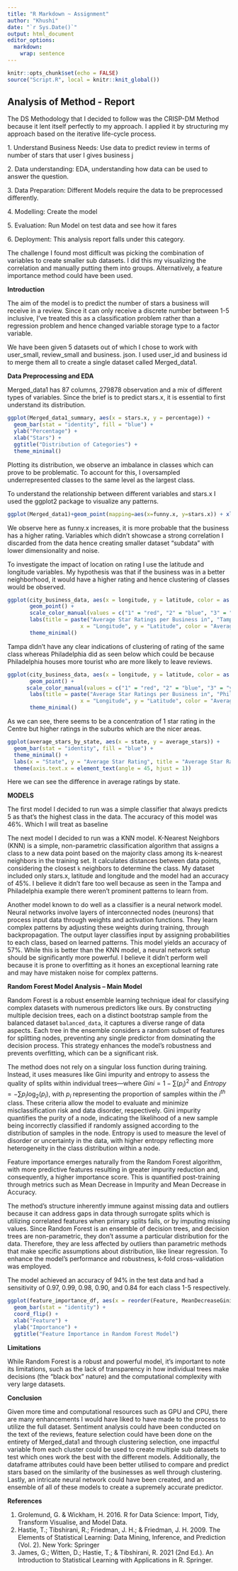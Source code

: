 ```yaml
---
title: "R Markdown ~ Assignment"
author: "Khushi"
date: "`r Sys.Date()`"
output: html_document
editor_options: 
  markdown: 
    wrap: sentence
---
```


```r
knitr::opts_chunk$set(echo = FALSE)
source("Script.R", local = knitr::knit_global())
```

## Analysis of Method - Report

The DS Methodology that I decided to follow was the CRISP-DM Method because it lent itself perfectly to my approach.
I applied it by structuring my approach based on the iterative life-cycle process.

1\.
Understand Business Needs: Use data to predict review in terms of number of stars that user I gives business j

2\.
Data understanding: EDA, understanding how data can be used to answer the question.

3\.
Data Preparation: Different Models require the data to be preprocessed differently.

4\.
Modelling: Create the model

5\.
Evaluation: Run Model on test data and see how it fares

6\.
Deployment: This analysis report falls under this category.

The challenge I found most difficult was picking the combination of variables to create smaller sub datasets.
I did this my visualizing the correlation and manually putting them into groups.
Alternatively, a feature importance method could have been used.

**Introduction**

The aim of the model is to predict the number of stars a business will receive in a review.
Since it can only receive a discrete number between 1-5 inclusive, I've treated this as a classification problem rather than a regression problem and hence changed variable storage type to a factor variable.

We have been given 5 datasets out of which I chose to work with user_small, review_small and business.
json.
I used user_id and business id to merge them all to create a single dataset called Merged_data1.

**Data Preprocessing and EDA**

Merged_data1 has 87 columns, 279878 observation and a mix of different types of variables.
Since the brief is to predict stars.x, it is essential to first understand its distribution.

```r
ggplot(Merged_data1_summary, aes(x = stars.x, y = percentage)) +
  geom_bar(stat = "identity", fill = "blue") +
  ylab("Percentage") +
  xlab("Stars") +
  ggtitle("Distribution of Categories") +
  theme_minimal()
```


Plotting its distribution, we observe an imbalance in classes which can prove to be problematic.
To account for this, I oversampled underrepresented classes to the same level as the largest class.

To understand the relationship between different variables and stars.x I used the ggplot2 package to visualize any patterns.
```r
ggplot(Merged_data1)+geom_point(mapping=aes(x=funny.x, y=stars.x)) + xlim(0,5000)
```


We observe here as funny.x increases, it is more probable that the business has a higher rating.
Variables which didn't showcase a strong correlation I discarded from the data hence creating smaller dataset "subdata" with lower dimensionality and noise.

To investigate the impact of location on rating I use the latitude and longitude variables.
My hypothesis was that if the business was in a better neighborhood, it would have a higher rating and hence clustering of classes would be observed.

```r
ggplot(city_business_data, aes(x = longitude, y = latitude, color = as.factor(round(avg_stars)))) +
       geom_point() +
       scale_color_manual(values = c("1" = "red", "2" = "blue", "3" = "yellow", "4" = "green", "5" = "purple")) +
       labs(title = paste("Average Star Ratings per Business in", "Tampa"), 
                       x = "Longitude", y = "Latitude", color = "Average Star Rating") +
       theme_minimal()
```


Tampa didn't have any clear indications of clustering of rating of the same class whereas Philadelphia did as seen below which could be because Philadelphia houses more tourist who are more likely to leave reviews.

```r
ggplot(city_business_data, aes(x = longitude, y = latitude, color = as.factor(round(avg_stars)))) +
       geom_point() +
      scale_color_manual(values = c("1" = "red", "2" = "blue", "3" = "yellow", "4" = "green", "5" = "purple")) +
       labs(title = paste("Average Star Ratings per Business in", "Philidelphia"), 
                       x = "Longitude", y = "Latitude", color = "Average Star Rating") +
       theme_minimal()
```


As we can see, there seems to be a concentration of 1 star rating in the Centre but higher ratings in the suburbs which are the nicer areas.

```r
ggplot(average_stars_by_state, aes(x = state, y = average_stars)) +
  geom_bar(stat = "identity", fill = "blue") +
  theme_minimal() +
  labs(x = "State", y = "Average Star Rating", title = "Average Star Rating by State") +
  theme(axis.text.x = element_text(angle = 45, hjust = 1))  
```


Here we can see the difference in average ratings by state.

**MODELS**

The first model I decided to run was a simple classifier that always predicts 5 as that's the highest class in the data.
The accuracy of this model was 46%.
Which I will treat as baseline

The next model I decided to run was a KNN model.
K-Nearest Neighbors (KNN) is a simple, non-parametric classification algorithm that assigns a class to a new data point based on the majority class among its k-nearest neighbors in the training set.
It calculates distances between data points, considering the closest `k` neighbors to determine the class.
My dataset included only stars.x, latitude and longitude and the model had an accuracy of 45%.
I believe it didn't fare too well because as seen in the Tampa and Philadelphia example there weren't prominent patterns to learn from.

Another model known to do well as a classifier is a neural network model.
Neural networks involve layers of interconnected nodes (neurons) that process input data through weights and activation functions.
They learn complex patterns by adjusting these weights during training, through backpropagation.
The output layer classifies input by assigning probabilities to each class, based on learned patterns.
This model yields an accuracy of 57%.
While this is better than the KNN model, a neural network setup should be significantly more powerful.
I believe it didn't perform well because it is prone to overfitting as it hones an exceptional learning rate and may have mistaken noise for complex patterns.

**Random Forest Model Analysis -- Main Model**

Random Forest is a robust ensemble learning technique ideal for classifying complex datasets with numerous predictors like ours.
By constructing multiple decision trees, each on a distinct bootstrap sample from the balanced dataset `balanced_data`, it captures a diverse range of data aspects.
Each tree in the ensemble considers a random subset of features for splitting nodes, preventing any single predictor from dominating the decision process.
This strategy enhances the model's robustness and prevents overfitting, which can be a significant risk.

The method does not rely on a singular loss function during training.
Instead, it uses measures like Gini impurity and entropy to assess the quality of splits within individual trees---where $Gini = 1 - \sum (p_i)^2$ and $Entropy = - \sum p_i \log_2(p_i)$, with $p_i$ representing the proportion of samples within the $i^{th}$ class.
These criteria allow the model to evaluate and minimize misclassification risk and data disorder, respectively.
Gini impurity quantifies the purity of a node, indicating the likelihood of a new sample being incorrectly classified if randomly assigned according to the distribution of samples in the node.
Entropy is used to measure the level of disorder or uncertainty in the data, with higher entropy reflecting more heterogeneity in the class distribution within a node.

Feature importance emerges naturally from the Random Forest algorithm, with more predictive features resulting in greater impurity reduction and, consequently, a higher importance score.
This is quantified post-training through metrics such as Mean Decrease in Impurity and Mean Decrease in Accuracy.

The method's structure inherently immune against missing data and outliers because it can address gaps in data through surrogate splits which is utilizing correlated features when primary splits fails, or by imputing missing values.
Since Random Forest is an ensemble of decision trees, and decision trees are non-parametric, they don't assume a particular distribution for the data.
Therefore, they are less affected by outliers than parametric methods that make specific assumptions about distribution, like linear regression.
To enhance the model's performance and robustness, k-fold cross-validation was employed.

The model achieved an accuracy of 94% in the test data and had a sensitivity of 0.97, 0.99, 0.98, 0.90, and 0.84 for each class 1-5 respectively.

```r
ggplot(feature_importance_df, aes(x = reorder(Feature, MeanDecreaseGini), y = MeanDecreaseGini)) +
  geom_bar(stat = "identity") +
  coord_flip() +
  xlab("Feature") +
  ylab("Importance") +
  ggtitle("Feature Importance in Random Forest Model")

```


**Limitations**

While Random Forest is a robust and powerful model, it's important to note its limitations, such as the lack of transparency in how individual trees make decisions (the "black box" nature) and the computational complexity with very large datasets.

**Conclusion**

Given more time and computational resources such as GPU and CPU, there are many enhancements I would have liked to have made to the process to utilize the full dataset.
Sentiment analysis could have been conducted on the text of the reviews, feature selection could have been done on the entirety of Merged_data1 and through clustering selection, one impactful variable from each cluster could be used to create multiple sub datasets to test which ones work the best with the different models.
Additionally, the dataframe attributes could have been better utilised to compare and predict stars based on the similarity of the businesses as well through clustering.
Lastly, an intricate neural network could have been created, and an ensemble of all of these models to create a supremely accurate predictor.

**References**

1.  Grolemund, G. & Wickham, H. 2016. R for Data Science: Import, Tidy, Transform Visualise, and Model Data.
2.  Hastie, T.; Tibshirani, R.; Friedman, J. H.; & Friedman, J. H. 2009. The Elements of Statistical Learning: Data Mining, Inference, and Prediction (Vol. 2). New York: Springer
3.  James, G.; Witten, D.; Hastie, T.; & Tibshirani, R. 2021 (2nd Ed.). An Introduction to Statistical Learning with Applications in R. Springer.
